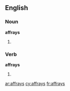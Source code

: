 ==English==
===Noun===
'''affrays'''
#{{plural of|[[affray]]}}

===Verb===
'''affrays'''
#{{third-person singular of|[[affray]]}}

[[ar:affrays]]
[[cy:affrays]]
[[fr:affrays]]